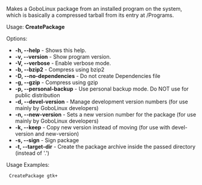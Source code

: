 Makes a GoboLinux package from an installed program on the system, which is basically a compressed tarball from its entry at /Programs.

Usage: '''CreatePackage''' <directory>

Options:
* '''-h, --help''' - Shows this help.
* '''-v, --version''' - Show program version.
* '''-V, --verbose''' - Enable verbose mode.
* '''-b, --bzip2''' - Compress using bzip2
* '''-D, --no-dependencies''' - Do not create Dependencies file
* '''-g, --gzip''' - Compress using gzip
* '''-p, --personal-backup''' - Use personal backup mode.  Do NOT use for public distribution
* '''-d, --devel-version''' - Manage development version numbers (for use mainly by GoboLinux developers)
* '''-n, --new-version''' ''<entry>'' - Sets a new version number for the package (for use mainly by GoboLinux developers)
* '''-k, --keep''' - Copy new version instead of moving (for use with devel-version and new-version)
* '''-s, --sign''' - Sign package
* '''-t, --target-dir''' ''<entry>'' - Create the package archive inside the passed directory (instead of '.')

Usage Examples:

  CreatePackage gtk+

{{Scripts}}
